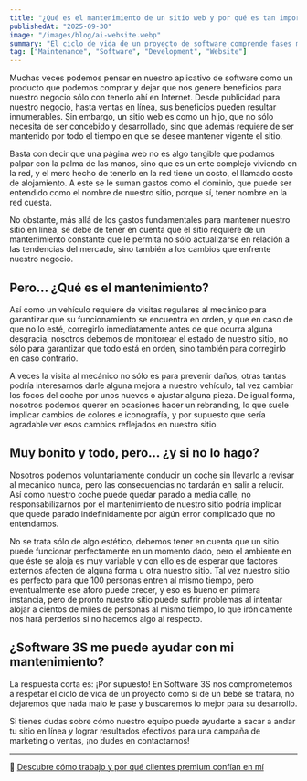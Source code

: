 ```yaml
---
title: "¿Qué es el mantenimiento de un sitio web y por qué es tan importante?"
publishedAt: "2025-09-30"
image: "/images/blog/ai-website.webp"
summary: "El ciclo de vida de un proyecto de software comprende fases muy importantes que van más allá de publicar nuestro sitio en línea, y debemos de atenderlas para que nuestro sitio se mantenga vigente"
tag: ["Maintenance", "Software", "Development", "Website"]
---
```


Muchas veces podemos pensar en nuestro aplicativo de software como un producto que podemos comprar y dejar que nos genere beneficios para nuestro negocio sólo con tenerlo ahí en Internet. Desde publicidad para nuestro negocio, hasta ventas en línea, sus beneficios pueden resultar innumerables. Sin embargo, un sitio web es como un hijo, que no sólo necesita de ser concebido y desarrollado, sino que además requiere de ser mantenido por todo el tiempo en que se desee mantener vigente el sitio.

Basta con decir que una página web no es algo tangible que podamos palpar con la palma de las manos, sino que es un ente complejo viviendo en la red, y el mero hecho de tenerlo en la red tiene un costo, el llamado costo de alojamiento. A este se le suman gastos como el dominio, que puede ser entendido como el nombre de nuestro sitio, porque sí, tener nombre en la red cuesta.

No obstante, más allá de los gastos fundamentales para mantener nuestro sitio en línea, se debe de tener en cuenta que el sitio requiere de un mantenimiento constante que le permita no sólo actualizarse en relación a las tendencias del mercado, sino también a los cambios que enfrente nuestro negocio.

## Pero... ¿Qué es el mantenimiento?

Así como un vehículo requiere de visitas regulares al mecánico para garantizar que su funcionamiento se encuentra en orden, y que en caso de que no lo esté, corregirlo inmediatamente antes de que ocurra alguna desgracia, nosotros debemos de monitorear el estado de nuestro sitio, no sólo para garantizar que todo está en orden, sino también para corregirlo en caso contrario.

A veces la visita al mecánico no sólo es para prevenir daños, otras tantas podría interesarnos darle alguna mejora a nuestro vehículo, tal vez cambiar los focos del coche por unos nuevos o ajustar alguna pieza. De igual forma, nosotros podemos querer en ocasiones hacer un rebranding, lo que suele implicar cambios de colores e iconografía, y por supuesto que sería agradable ver esos cambios reflejados en nuestro sitio.

## Muy bonito y todo, pero... ¿y si no lo hago?

Nosotros podemos voluntariamente conducir un coche sin llevarlo a revisar al mecánico nunca, pero las consecuencias no tardarán en salir a relucir. Así como nuestro coche puede quedar parado a media calle, no responsabilizarnos por el mantenimiento de nuestro sitio podría implicar que quede parado indefinidamente por algún error complicado que no entendamos.

No se trata sólo de algo estético, debemos tener en cuenta que un sitio puede funcionar perfectamente en un momento dado, pero el ambiente en que éste se aloja es muy variable y con ello es de esperar que factores externos afecten de alguna forma u otra nuestro sitio. Tal vez nuestro sitio es perfecto para que 100 personas entren al mismo tiempo, pero eventualmente ese aforo puede crecer, y eso es bueno en primera instancia, pero de pronto nuestro sitio puede sufrir problemas al intentar alojar a cientos de miles de personas al mismo tiempo, lo que irónicamente nos hará perderlos si no hacemos algo al respecto.

## ¿Software 3S me puede ayudar con mi mantenimiento?

La respuesta corta es: ¡Por supuesto! En Software 3S nos comprometemos a respetar el ciclo de vida de un proyecto como si de un bebé se tratara, no dejaremos que nada malo le pase y buscaremos lo mejor para su desarrollo.

Si tienes dudas sobre cómo nuestro equipo puede ayudarte a sacar a andar tu sitio en línea y lograr resultados efectivos para una campaña de marketing o ventas, ¡no dudes en contactarnos!

---

🔗 [Descubre cómo trabajo y por qué clientes premium confían en mí](/about)
